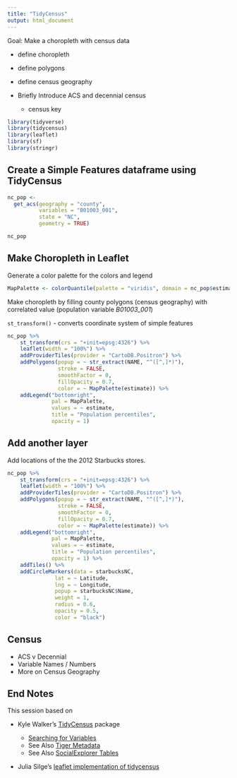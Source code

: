 ```yaml
---
title: "TidyCensus"
output: html_document
---
```



Goal:  Make a choropleth with census data

- define choropleth
- define polygons
- define census geography
- Briefly Introduce ACS and decennial census 

    - census key 


```r
library(tidyverse)
library(tidycensus)
library(leaflet)
library(sf)
library(stringr)
```


## Create a Simple Features dataframe using TidyCensus
```r
nc_pop <- 
  get_acs(geography = "county",
          variables = "B01003_001",
          state = "NC",
          geometry = TRUE)

nc_pop
```




## Make Choropleth in Leaflet

Generate a color palette for the colors and legend

```r
MapPalette <- colorQuantile(palette = "viridis", domain = nc_pop$estimate, n = 10)
```


Make choropleth by filling county polygons (census geography) with correlated value (population variable *B01003_001*)

`st_transform()` - converts coordinate system of simple features

```r
nc_pop %>%
    st_transform(crs = "+init=epsg:4326") %>%
    leaflet(width = "100%") %>%
    addProviderTiles(provider = "CartoDB.Positron") %>%
    addPolygons(popup = ~ str_extract(NAME, "^([^,]*)"),
                stroke = FALSE,
                smoothFactor = 0,
                fillOpacity = 0.7,
                color = ~ MapPalette(estimate)) %>%
    addLegend("bottomright", 
              pal = MapPalette, 
              values = ~ estimate,
              title = "Population percentiles",
              opacity = 1)
```

## Add another layer

Add locations of the the 2012 Starbucks stores.

```r
nc_pop %>%
    st_transform(crs = "+init=epsg:4326") %>%
    leaflet(width = "100%") %>%
    addProviderTiles(provider = "CartoDB.Positron") %>%
    addPolygons(popup = ~ str_extract(NAME, "^([^,]*)"),
                stroke = FALSE,
                smoothFactor = 0,
                fillOpacity = 0.7,
                color = ~ MapPalette(estimate)) %>%
    addLegend("bottomright", 
              pal = MapPalette, 
              values = ~ estimate,
              title = "Population percentiles",
              opacity = 1) %>% 
    addTiles() %>% 
    addCircleMarkers(data = starbucksNC, 
               lat = ~ Latitude, 
               lng = ~ Longitude, 
               popup = starbucksNC$Name,
               weight = 1,
               radius = 0.6,
               opacity = 0.5, 
               color = "black")
```

##  Census

- ACS v Decennial
- Variable Names / Numbers
- More on Census Geography

## End Notes

This session based on 

- Kyle Walker's [TidyCensus](https://walkerke.github.io/tidycensus/) package

    - [Searching for Variables](https://walkerke.github.io/tidycensus/articles/basic-usage.html#searching-for-variables)
    - See Also [Tiger Metadata](https://www2.census.gov/geo/tiger/TIGER_DP/2015ACS/Metadata/STATE_METADATA_2015.txt)
    - See Also [SocialExplorer Tables](https://www.socialexplorer.com/data/ACS2015_5yr/metadata/?ds=ACS15_5yr)
    
- Julia Silge's [leaflet implementation of tidycensus](https://juliasilge.com/blog/using-tidycensus/)